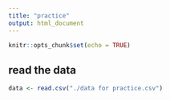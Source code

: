 ```yaml
---
title: "practice"
output: html_document
---
```


```r
knitr::opts_chunk$set(echo = TRUE)
```

## read the data

```r
data <- read.csv("./data for practice.csv")
```

